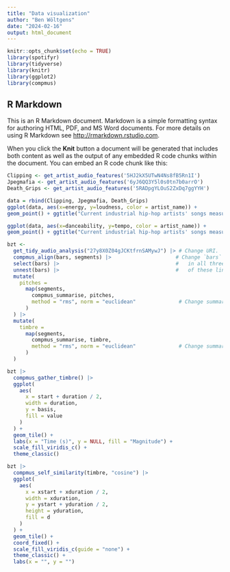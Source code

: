 ```yaml
---
title: "Data visualization"
author: "Ben Wöltgens"
date: "2024-02-16"
output: html_document
---
```


```r
knitr::opts_chunk$set(echo = TRUE)
library(spotifyr)
library(tidyverse)
library(knitr)
library(ggplot2)
library(compmus)
```

## R Markdown

This is an R Markdown document. Markdown is a simple formatting syntax for authoring HTML, PDF, and MS Word documents. For more details on using R Markdown see <http://rmarkdown.rstudio.com>.

When you click the **Knit** button a document will be generated that includes both content as well as the output of any embedded R code chunks within the document. You can embed an R code chunk like this:

```r
Clipping <- get_artist_audio_features('5HJ2kX5UTwN4Ns8fB5Rn1I')
Jpegmafia <- get_artist_audio_features('6yJ6QQ3Y5l0s0tn7b0arrO')
Death_Grips <- get_artist_audio_features('5RADpgYLOuS2ZxDq7ggYYH')

```


```r
data = rbind(Clipping, Jpegmafia, Death_Grips)
ggplot(data, aes(x=energy, y=loudness, color = artist_name)) + 
geom_point() + ggtitle("Current industrial hip-hop artists' songs measured by Loudness and Energy")
```
```r
ggplot(data, aes(x=danceability, y=tempo, color = artist_name)) + 
geom_point() + ggtitle("Current industrial hip-hop artists' songs measured by tempo and danceability")
```

```r
bzt <-
  get_tidy_audio_analysis("27y8X0Z04gJCKtfrnSAMywJ") |> # Change URI.
  compmus_align(bars, segments) |>                     # Change `bars`
  select(bars) |>                                      #   in all three
  unnest(bars) |>                                      #   of these lines.
  mutate(
    pitches =
      map(segments,
        compmus_summarise, pitches,
        method = "rms", norm = "euclidean"              # Change summary & norm.
      )
  ) |>
  mutate(
    timbre =
      map(segments,
        compmus_summarise, timbre,
        method = "rms", norm = "euclidean"              # Change summary & norm.
      )
  )
```

```r
bzt |>
  compmus_gather_timbre() |>
  ggplot(
    aes(
      x = start + duration / 2,
      width = duration,
      y = basis,
      fill = value
    )
  ) +
  geom_tile() +
  labs(x = "Time (s)", y = NULL, fill = "Magnitude") +
  scale_fill_viridis_c() +                              
  theme_classic()
```

```r
bzt |>
  compmus_self_similarity(timbre, "cosine") |> 
  ggplot(
    aes(
      x = xstart + xduration / 2,
      width = xduration,
      y = ystart + yduration / 2,
      height = yduration,
      fill = d
    )
  ) +
  geom_tile() +
  coord_fixed() +
  scale_fill_viridis_c(guide = "none") +
  theme_classic() +
  labs(x = "", y = "")
```

